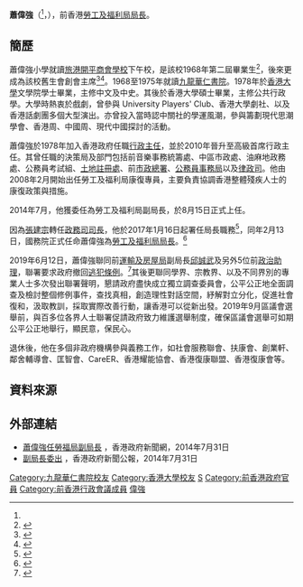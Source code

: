 {{Infobox officeholder
| name= 蕭偉強
| native_name= Stephen Sui Wai-keung<ref name=nameofstephen>{{cite web|url= http://www.ceo.gov.hk/exco/eng/membership.html|title= Membership of Executive Council|publisher= 香港特別行政區政府|accessdate= 2017-04-01|archive-date= 2017-04-02|archive-url= https://web.archive.org/web/20170402165821/http://www.ceo.gov.hk/exco/eng/membership.html|dead-url= no}}</ref>
| honorific-suffix = [[金紫荊星章|GBS]] [[太平紳士|JP]]
| image = 
| image_caption = 
| office = {{HKSAR}}第2任[[勞工及福利局|勞工及福利局]]局長
| chief-executive = [[梁振英|梁振英]]
| term_start = 2017年2月13日
| term_end = 2017年6月30日<br /><span style="font-size:smaller;">2017年1月16日－2017年2月13日署任</span>
| predecessor = [[張建宗|張建宗]]
| successor = [[羅致光|羅致光]]
| 1blankname= 政務司司長
| 1namedata= [[張建宗|張建宗]]
| 2blankname= 副局長
| 2namedata= (空缺)
| 3blankname= 常任秘書長
| 3namedata= [[戴淑嬈|戴淑嬈]]（署任）
| 4blankname= 政治助理
| 4namedata= [[黎穎瑜|黎穎瑜]]
| birth_date ={{birth date and age|1956|12|24}}
| alma_mater = 旅港開平商會學校<br>[[九龍華仁書院|九龍華仁書院]]
| education = [[香港大學|香港大學]]文學學士<br>[[香港大學|香港大學]]公共行政學碩士
| work =
}}

'''蕭偉強'''{{GBSHK}}{{JP}}（{{lang-en|Stephen Sui Wai-keung}}<ref name=nameofstephen />，{{bd|1956年|12月24日}}），前香港[[勞工及福利局|勞工及福利局]][[局長|局長]]。

==簡歷==
蕭偉強小學就讀[[旅港開平商會學校|旅港開平商會學校]]下午校，是該校1968年第二屆畢業生<ref>{{cite news |title=開平商會學校畢業禮 |url=https://mmis.hkpl.gov.hk/coverpage/-/coverpage/view?p_r_p_-1078056564_c=QF757YsWv59f%2BqmPwqsIkK08oQsfBzdr&_coverpage_WAR_mmisportalportlet_o=231&_coverpage_WAR_mmisportalportlet_actual_q=%28%20verbatim_dc.collection%3A%28%22Old%5C%20HK%5C%20Newspapers%22%29%20%29%20AND+%28%20%28%20allTermsMandatory%3A%28true%29%20OR+all_dc.title%3A%28%E7%95%A2%E6%A5%AD%E7%A6%AE%29%20OR+all_dc.creator%3A%28%E7%95%A2%E6%A5%AD%E7%A6%AE%29%20OR+all_dc.contributor%3A%28%E7%95%A2%E6%A5%AD%E7%A6%AE%29%20OR+all_dc.subject%3A%28%E7%95%A2%E6%A5%AD%E7%A6%AE%29%20OR+fulltext%3A%28%E7%95%A2%E6%A5%AD%E7%A6%AE%29%20OR+all_dc.description%3A%28%E7%95%A2%E6%A5%AD%E7%A6%AE%29%20%29%20%29&_coverpage_WAR_mmisportalportlet_sort_order=desc&_coverpage_WAR_mmisportalportlet_sort_field=dc.publicationdate_bsort&_coverpage_WAR_mmisportalportlet_log=Y&_coverpage_WAR_mmisportalportlet_filter=dc.publicationdate_dt%3A%5B1960-01-01T00%3A00%3A00Z+TO+1969-12-31T15%3A59%3A59Z%5D |page=15 |language= |publisher=華僑日報 |date=1968-11-16 |accessdate=2022-03-05 |quote= |archive-date=2022-03-05 |archive-url=https://web.archive.org/web/20220305070846/https://mmis.hkpl.gov.hk/coverpage/-/coverpage/view?p_r_p_-1078056564_c=QF757YsWv59f%2BqmPwqsIkK08oQsfBzdr&_coverpage_WAR_mmisportalportlet_o=231&_coverpage_WAR_mmisportalportlet_actual_q=(%20verbatim_dc.collection:(%22Old%5C%20HK%5C%20Newspapers%22)%20)%20AND+(%20(%20allTermsMandatory:(true)%20OR+all_dc.title:(%E7%95%A2%E6%A5%AD%E7%A6%AE)%20OR+all_dc.creator:(%E7%95%A2%E6%A5%AD%E7%A6%AE)%20OR+all_dc.contributor:(%E7%95%A2%E6%A5%AD%E7%A6%AE)%20OR+all_dc.subject:(%E7%95%A2%E6%A5%AD%E7%A6%AE)%20OR+fulltext:(%E7%95%A2%E6%A5%AD%E7%A6%AE)%20OR+all_dc.description:(%E7%95%A2%E6%A5%AD%E7%A6%AE)%20)%20)&_coverpage_WAR_mmisportalportlet_sort_order=desc&_coverpage_WAR_mmisportalportlet_sort_field=dc.publicationdate_bsort&_coverpage_WAR_mmisportalportlet_log=Y&_coverpage_WAR_mmisportalportlet_filter=dc.publicationdate_dt:%5B1960-01-01T00:00:00Z+TO+1969-12-31T15:59:59Z%5D |dead-url=no }}</ref>，後來更成為該校舊生會創會主席<ref>{{cite web |url=https://www.hpccps.edu.hk/CustomPage/25/alumni/localmember.html |title=校友成就 |last= |first= |date= |website= |publisher=旅港開平商會學校校友會 |access-date=2020-04-23|quote=}}</ref><ref>{{cite web |url=https://www.hpccps.edu.hk/CustomPage/25/alumni/Member.html |title=幹事會名單 |last= |first= |date= |website= |publisher=旅港開平商會學校校友會 |access-date=2020-04-23|quote=}}</ref>。1968至1975年就讀[[九龍華仁書院|九龍華仁書院]]。1978年於[[香港大學|香港大學]]文學院學士畢業，主修中文及中史。其後於香港大學碩士畢業，主修公共行政學。大學時熱衷於戲劇，曾參與 University Players' Club、香港大學劇社、以及香港話劇團多個大型演出。亦曾投入當時認中關社的學運風潮，參與籌劃現代思潮學會、香港周、中國周、現代中國探討的活動。

蕭偉強於1978年加入香港政府任職[[行政主任_(香港公務員)|行政主任]]，並於2010年晉升至高級首席行政主任。其曾任職的決策局及部門包括前音樂事務統籌處、中區市政處、油麻地政務處、公務員考試組、[[土地註冊處|土地註冊處]]、前[[市政總署|市政總署]]、[[公務員事務局|公務員事務局]]以及[[律政司|律政司]]。他由2008年2月開始出任勞工及福利局康復專員，主要負責協調香港整體殘疾人士的康復政策與措施。

2014年7月，他獲委任為勞工及福利局副局長，於8月15日正式上任。

因為[[張建宗|張建宗]]轉任[[政務司司長|政務司司長]]，他於2017年1月16日起署任局長職務<ref>{{cite news|url=http://news.rthk.hk/rthk/ch/component/k2/1307876-20170116.htm?spTabChangeable=0 | title=蕭偉強馬紹祥分別署任勞工及福利局局長和發展局局長 |publisher=[[香港電台|香港電台]]|date=2017年1月16日}}{{zh-hant}}</ref>，同年2月13日，國務院正式任命蕭偉強為[[勞工及福利局|勞工及福利局]][[局長|局長]]。<ref>{{cite web|url=http://www.info.gov.hk/gia/general/201702/13/P2017021300498.htm|title=政府主要官員任命公布（附圖）|work=www.info.gov.hk|accessdate=2017-02-14|archive-date=2017-02-14|archive-url=https://web.archive.org/web/20170214183948/http://www.info.gov.hk/gia/general/201702/13/P2017021300498.htm|dead-url=no}}</ref>

2019年6月12日，蕭偉強聯同前[[運輸及房屋局|運輸及房屋局]]副局長[[邱誠武|邱誠武]]及另外5位前[[政治助理|政治助理]]，聯署要求政府撤回[[逃犯條例|逃犯條例]]。<ref>{{cite news|url=https://hk.mobi.yahoo.com/news/逃犯條例-七名前副局長及政治助理聯署-要求政府撤回修訂-074900862.html | title=【逃犯條例】七名前副局長及政治助理聯署 要求政府撤回修訂 |publisher=[[星島日報|星島日報]]|date=2019年6月12日}}{{zh-hant}}</ref>其後更聯同學界、宗教界、以及不同界別的專業人士多次發出聯署聲明，懇請政府盡快成立獨立調查委員會，公平公正地全面調查及檢討整個修例事件，查找真相，創造理性對話空間，紓解對立分化，促進社會復和，汲取教訓，採取實際改善行動，讓香港可以從新出發。2019年9月區議會選舉前，與百多位各界人士聯署促請政府致力維護選舉制度，確保區議會選舉可如期公平公正地舉行，顯民意，保民心。

退休後，他在多個非政府機構參與義務工作，如社會服務聯會、扶康會、創業軒、鄰舍輔導會、匡智會、CareER、香港耀能協會、香港復康聯盟、香港復康會等。

==資料來源==
{{reflist}}

==外部連結==
*[http://www.news.gov.hk/tc/categories/admin/html/2014/07/20140731_150813.shtml 蕭偉強任勞福局副局長] {{Wayback|url=http://www.news.gov.hk/tc/categories/admin/html/2014/07/20140731_150813.shtml |date=20140815215334 }}，香港政府新聞網，2014年7月31日
*[http://www.info.gov.hk/gia/general/201407/31/P201407310473.htm 副局長委出] {{Wayback|url=http://www.info.gov.hk/gia/general/201407/31/P201407310473.htm |date=20140811072323 }}，香港政府新聞公報，2014年7月31日

{{start box}}
{{s-gov}}
{{s-before|[[張建宗|張建宗]]}}
{{s-title|[[勞工及福利局|勞工及福利局局長]]|2017年2月13日至2017年6月30日}}
{{s-after|[[羅致光|羅致光]]}}
{{s-new|first}}
{{s-title|[[勞工及福利局|勞工及福利局副局長]]|2014年8月15日至2017年2月13日}}
{{s-after|[[徐英偉|徐英偉]]}}
{{end box}}

[[Category:九龍華仁書院校友|Category:九龍華仁書院校友]]
[[Category:香港大學校友|Category:香港大學校友]]
[[Category:香港專欄作家|S]]
[[Category:前香港政府官員|Category:前香港政府官員]]
[[Category:前香港行政會議成員|Category:前香港行政會議成員]]
[[Category:蕭姓|偉強]]